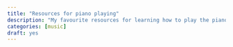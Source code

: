 ```yaml
---
title: "Resources for piano playing"
description: "My favourite resources for learning how to play the piano and best practices on how to practice."
categories: [music]
draft: yes
---
```


